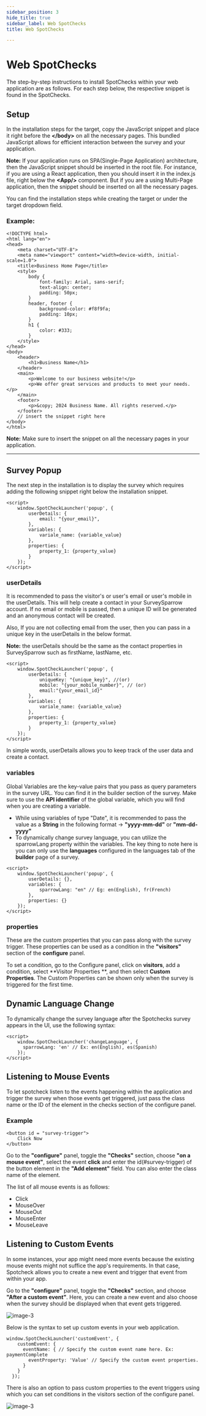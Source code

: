 ```yaml
---
sidebar_position: 3
hide_title: true
sidebar_label: Web SpotChecks
title: Web SpotChecks

---
```


# Web SpotChecks

The step-by-step instructions to install SpotChecks within your web application are as follows. For each step below, the respective snippet is found in the SpotChecks.


## Setup

In the installation steps for the target, copy the JavaScript snippet and place it right before the **&lt;/body&gt;** on all the necessary pages. This bundled JavaScript allows for efficient interaction between the survey and your application.


**Note:** If your application runs on SPA(Single-Page Application) architecture, then the JavaScript snippet should be inserted in the root file. For instance, if you are using a React application, then you should insert it in the index.js file, right below the **&lt;App/&gt;** component. But if you are a using Multi-Page application, then the snippet should be inserted on all the necessary pages.

You can find the installation steps while creating the target or under the target dropdown field.

### Example:

```
<!DOCTYPE html>
<html lang="en">
<head>
    <meta charset="UTF-8">
    <meta name="viewport" content="width=device-width, initial-scale=1.0">
    <title>Business Home Page</title>
    <style>
        body {
            font-family: Arial, sans-serif;
            text-align: center;
            padding: 50px;
        }
        header, footer {
            background-color: #f8f9fa;
            padding: 10px;
        }
        h1 {
            color: #333;
        }
    </style>
</head>
<body>
    <header>
        <h1>Business Name</h1>
    </header>
    <main>
        <p>Welcome to our business website!</p>
        <p>We offer great services and products to meet your needs.</p>
    </main>
    <footer>
        <p>&copy; 2024 Business Name. All rights reserved.</p>
    </footer>
    // insert the snippet right here
</body>
</html>

```


**Note:** Make sure to insert the snippet on all the necessary pages in your application.

***

## Survey Popup

The next step in the installation is to display the survey which requires adding the following snippet right below the installation snippet.


```
<script>
    window.SpotCheckLauncher('popup', {
        userDetails: {
            email: "{your_email}",
        },
        variables: {
            variale_name: {variable_value}
        }, 
        properties: {
            property_1: {property_value}
        } 
    });
</script>

```

### userDetails

It is recommended to pass the visitor's or user's email or user's mobile in the userDetails. This will help create a contact in your SurveySparrow account. If no email or mobile is passed, then a unique ID will be generated and an anonymous contact will be created.

Also, If you are not collecting email from the user, then you can pass in a unique key in the userDetails in the below format. 


**Note:** the userDetails should be the same as the contact properties in SurveySparrow such as firstName, lastName, etc.


```
<script>
    window.SpotCheckLauncher('popup', {
        userDetails: {
            uniqueKey: "{unique_key}", //(or)
            mobile: "{your_mobile_number}", // (or)
            email:"{your_email_id}"
        },
        variables: {
            variale_name: {variable_value}
        }, 
        properties: {
            property_1: {property_value}
        }
    });
</script>
```

In simple words, userDetails allows you to keep track of the user data and create a contact.


### variables

Global Variables are the key-value pairs that you pass as query parameters in the survey URL. You can find it in the builder section of the survey. Make sure to use the **API identifier** of the global variable, which you will find when you are creating a variable.

- While using variables of type "Date",  it is recommended to pass the value as a **String** in the following format -> **"yyyy-mm-dd"** or **"mm-dd-yyyy"**
- To dynamically change survey language, you can utilize the sparrowLang property within the variables. The key thing to note here is you can only use the **languages** configured in the languages tab of the **builder** page of a survey.


```
<script>
    window.SpotCheckLauncher('popup', {
        userDetails: {},
        variables: {
            sparrowLang: "en" // Eg: en(English), fr(French)
        }, 
        properties: {}
    });
</script>
```


### properties

These are the custom properties that you can pass along with the survey trigger. These properties can be used as a condition in the **"visitors"** section of the **configure** panel.

To set a condition, go to the Configure panel, click on **visitors**, add a condition, select **Visitor Properties **, and then select **Custom Properties**. The Custom Properties can be shown only when the survey is triggered for the first time. 

## Dynamic Language Change

To dynamically change the survey language after the Spotchecks survey appears in the UI, use the following syntax:


```
<script>
    window.SpotCheckLauncher('changeLanguage', {
      sparrowLang: 'en' // Ex: en(English), es(Spanish) 
    });
</script>
```

## Listening to Mouse Events

To let spotcheck listen to the events happening within the application and trigger the survey when those events get triggered, just pass the class name or the ID of the element in the checks section of the configure panel.

### Example

```
<button id = "survey-trigger">
    Click Now
</button>
```

Go to the **"configure"** panel, toggle the **"Checks"** section, choose **"on a mouse event"**, select the event **click** and enter the id(#survey-trigger) of the button element in the **"Add element"** field. You can also enter the class name of the element.

The list of all mouse events is as follows:

- Click
- MouseOver
- MouseOut
- MouseEnter
- MouseLeave


## Listening to Custom Events

In some instances, your app might need more events because the existing mouse events might not suffice the app's requirements. In that case, Spotcheck allows you to create a new event and trigger that event from within your app. 

Go to the **"configure"** panel, toggle the **"Checks"** section, and choose **"After a custom event"**. Here, you can create a new event and also choose when the survey should be displayed when that event gets triggered.

![image-3](https://static.surveysparrow.com/application/marketplace/ssdk-assets/image3.png)

Below is the syntax to set up custom events in your web application.

```
window.SpotCheckLauncher('customEvent', {
    customEvent: { 
      eventName: { // Specify the custom event name here. Ex: paymentComplete
        eventProperty: 'Value' // Specify the custom event properties.
      }
    }
  });
```
There is also an option to pass custom properties to the event triggers using which you can set conditions in the visitors section of the configure panel.


![image-3](https://static.surveysparrow.com/application/marketplace/ssdk-assets/image3.png)

